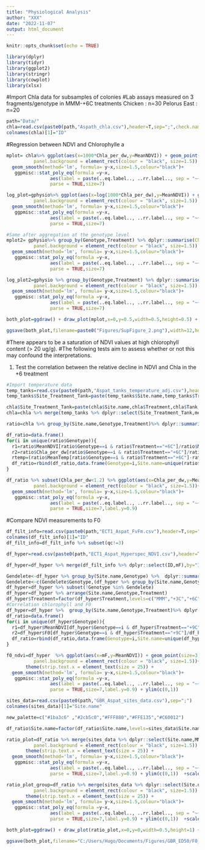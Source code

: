 ```yaml
---
title: "Physiological Analysis"
author: "XXX"
date: "2022-11-07"
output: html_document
---
```


```r
knitr::opts_chunk$set(echo = TRUE)
```

```r
library(dplyr)
library(tidyr)
library(ggplot2)
library(stringr)
library(cowplot)
library(xlsx)
```

#Import Chla data for subsamples of colonies 
#Lab assays measured on 3 fragments/genotype in MMM-+6C treatments
Chicken : n=30
Pelorus East : n=20
```r
path="Data/"
chla=read.csv(paste0(path,"Aspath_chla.csv"),header=T,sep=";",check.names = F)
colnames(chla)[1]="ID"
```

#Regression between NDVI and Chlorophylle a 
```r
mplot= chla%>% ggplot(aes(x=1000*Chla_per_dw,y=MeanNDVI)) + geom_point(size=3,alpha=0.6)+ theme_linedraw()+ labs(x="Chlorophyll a (μg/g coral dry weight)",y="NDVI")+ theme(axis.text.x=element_text(size=20,color="black"),axis.text.y=element_text(size=20,color="black"),axis.title.x = element_text(size=18,color="black"),axis.title.y = element_text(size=20,color="black"),legend.title = element_text(size=15,color="black"),legend.text = element_text(size=20,color="black"),legend.position = "none",legend.background = element_rect(fill = "transparent"),
          panel.background = element_rect(colour = "black", size=1.5)) + 
  geom_smooth(method='lm', formula= y~x,size=1.5,colour="black")+
   ggpmisc::stat_poly_eq(formula =y~x, 
                aes(label = paste(..eq.label.., ..rr.label.., sep = "~~~")), 
                parse = TRUE,size=7)

log_plot=gphysio%>% ggplot(aes(x=log(1000*Chla_per_dw),y=MeanNDVI)) + geom_point(size=3,alpha=0.6)+ theme_linedraw()+ labs(x="log(Chlorophyll a (μg/g coral dry weight))",y="NDVI")+ theme(axis.text.x=element_text(size=20,color="black"),axis.text.y=element_text(size=20,color="black"),axis.title.x = element_text(size=18,color="black"),axis.title.y = element_text(size=20,color="black"),legend.title = element_text(size=15,color="black"),legend.text = element_text(size=20,color="black"),legend.position = "none",legend.background = element_rect(fill = "transparent"),
          panel.background = element_rect(colour = "black", size=1.5)) + 
  geom_smooth(method='lm', formula= y~x,size=1.5,colour="black")+
   ggpmisc::stat_poly_eq(formula =y~x, 
                aes(label = paste(..eq.label.., ..rr.label.., sep = "~~~")), 
                parse = TRUE,size=7)

#Same after aggregation at the genotype level 
mplot2= gphysio%>% group_by(Genotype,Treatment) %>% dplyr::summarise(Chla_per_dw=mean(Chla_per_dw),MeanNDVI=mean(MeanNDVI)) %>% ggplot(aes(x=1000*Chla_per_dw,y=MeanNDVI)) + geom_point(size=3,alpha=0.6)+ theme_linedraw()+ labs(x="Chlorophyll a (μg/g coral dry weight)",y="NDVI")+ theme(axis.text.x=element_text(size=20,color="black"),axis.text.y=element_text(size=20,color="black"),axis.title.x = element_text(size=18,color="black"),axis.title.y = element_text(size=20,color="black"),legend.title = element_text(size=15,color="black"),legend.text = element_text(size=20,color="black"),legend.position = "none",legend.background = element_rect(fill = "transparent"),
          panel.background = element_rect(colour = "black", size=1.5)) + 
  geom_smooth(method='lm', formula= y~x,size=1.5,colour="black")+
   ggpmisc::stat_poly_eq(formula =y~x, 
                aes(label = paste(..eq.label.., ..rr.label.., sep = "~~~")), 
                parse = TRUE,size=7)

log_plot2=gphysio %>% group_by(Genotype,Treatment) %>% dplyr::summarise(Chla_per_dw=mean(Chla_per_dw),MeanNDVI=mean(MeanNDVI)) %>% ggplot(aes(x=log(1000*Chla_per_dw),y=MeanNDVI)) + geom_point(size=3,alpha=0.6)+ theme_linedraw()+ labs(x="log(Chlorophyll a (μg/g coral dry weight))",y="NDVI")+ theme(axis.text.x=element_text(size=20,color="black"),axis.text.y=element_text(size=20,color="black"),axis.title.x = element_text(size=18,color="black"),axis.title.y = element_text(size=20,color="black"),legend.title = element_text(size=15,color="black"),legend.text = element_text(size=20,color="black"),legend.position = "none",legend.background = element_rect(fill = "transparent"),
          panel.background = element_rect(colour = "black", size=1.5)) + 
  geom_smooth(method='lm', formula= y~x,size=1.5,colour="black")+
   ggpmisc::stat_poly_eq(formula =y~x, 
                aes(label = paste(..eq.label.., ..rr.label.., sep = "~~~")), 
                parse = TRUE,size=7)

both_plot=ggdraw() + draw_plot(mplot,x=0,y=0.5,width=0.5,height=0.5) + draw_plot(log_plot,x=0.5,y=0.5,width=0.5,height=0.5) + draw_plot(mplot2,x=0,y=0,width=0.5,height=0.5) + draw_plot(log_plot2,x=0.5,y=0,width=0.5,height=0.5) + draw_plot_label(label=c("a", "b","c","d"),x=c(0.0, 0.50,0,0.5),c(1,1,0.5,0.5),size = 22)

ggsave(both_plot,filename=paste0("Figures/SupFigure_2.png"),width=12,height=8,dpi=320)
```

#There appears to be a saturation of NDVI values at high chlorophyll content (> 20 ug/g). 
#The following tests aim to assess whether or not this may confound the interpretations. 

1. Test the correlation between the relative decline in NDVI and Chla in the +6 treatment 
```r
#Import temperature data
temp_tanks=read.csv(paste0(path,"Aspat_tanks_temperature_adj.csv"),header=T)
temp_tanks$Site_Treatment_Tank=paste(temp_tanks$Site.name,temp_tanks$Treatment,temp_tanks$Tank,sep="_")

chla$Site_Treatment_Tank=paste(chla$Site.name,chla$Treatment,chla$Tank,sep="_")
chla=chla %>% merge(temp_tanks %>% dplyr::select(Site_Treatment_Tank,meanTemp_hold.adj,maxTemp.adj),by="Site_Treatment_Tank")

ratio=chla %>% group_by(Site.name,Genotype,Treatment)%>% dplyr::summarize(MeanNDVI=mean(MeanNDVI),Chla_per_dw=mean(Chla_per_dw),MeanTemp=mean(meanTemp_hold.adj))

df_ratio=data.frame()
for(i in unique(ratio$Genotype)){
  r1=ratio$MeanNDVI[ratio$Genotype==i & ratio$Treatment=="+6C"]/ratio$MeanNDVI[ratio$Genotype==i & ratio$Treatment=="MMM"]
  r2=ratio$Chla_per_dw[ratio$Genotype==i & ratio$Treatment=="+6C"]/ratio$Chla_per_dw[ratio$Genotype==i & ratio$Treatment=="MMM"]
  rtemp=(ratio$MeanTemp[ratio$Genotype==i & ratio$Treatment=="+6C"]-ratio$MeanTemp[ratio$Genotype==i & ratio$Treatment=="MMM"])/6
  df_ratio=rbind(df_ratio,data.frame(Genotype=i,Site.name=unique(ratio$Site.name[ratio$Genotype==i]),MeanNDVI=r1,Chla_per_dw=r2))
}

df_ratio %>% subset(Chla_per_dw<1.2) %>% ggplot(aes(x=Chla_per_dw,y=MeanNDVI)) + geom_point(size=2) + theme(axis.text.x=element_text(size=20,color="black"),axis.text.y=element_text(size=20,color="black"),axis.title.x = element_text(size=18,color="black"),axis.title.y = element_text(size=20,color="black"),legend.title = element_text(size=15,color="black"),legend.text = element_text(size=20,color="black"),legend.position = "none",legend.background = element_rect(fill = "transparent"),
          panel.background = element_rect(colour = "black", size=1.5))+ 
  geom_smooth(method='lm', formula= y~x,size=1.5,colour="black")+
   ggpmisc::stat_poly_eq(formula =y~x, 
                aes(label = paste(..eq.label.., ..rr.label.., sep = "~~~")), 
                parse = TRUE,size=7,label.y=0.9)
```

#Compare NDVI measurements to F0 
```r
df_filt_info=read.csv(paste0(path,"ECT1_Aspat_FvFm.csv"),header=T,sep=";")
colnames(df_filt_info)[1]="ID"
df_filt_info=df_filt_info %>% subset(qc!=3)

df_hyper=read.csv(paste0(path,"ECT1_Aspat_Hyperspec_NDVI.csv"),header=T,sep=";")

df_hyper=df_hyper %>% merge(df_filt_info %>% dplyr::select(ID,mF),by="ID")

Gendelete<-df_hyper %>% group_by(Site.name,Genotype) %>%  dplyr::summarise(Ntreatment=n_distinct(Treatment)) %>% subset(Ntreatment<4)
Gendelete<-c(Gendelete$Genotype,(df_hyper %>% group_by(Site.name,Genotype,Treatment) %>% dplyr::summarise(NFrag=n_distinct(ID)) %>% subset(NFrag<=1))$Genotype)
df_hyper=df_hyper %>% subset(!Genotype %in% Gendelete)
df_hyper=df_hyper %>% arrange(Site.name,Genotype,Treatment)
df_hyper$Treatment=factor(df_hyper$Treatment,levels=c("MMM","+3C","+6C","+9C"))
#Correlation chlorophyll and F0
df_hyper=df_hyper %>%  group_by(Site.name,Genotype,Treatment)%>% dplyr::summarize(MeanNDVI=mean(MeanNDVI),F0=mean(mF))
df_ratio=data.frame()
for(i in unique(df_hyper$Genotype)){
  r1=df_hyper$MeanNDVI[df_hyper$Genotype==i & df_hyper$Treatment=="+9C"]/df_hyper$MeanNDVI[df_hyper$Genotype==i & df_hyper$Treatment=="MMM"]
  r2=df_hyper$F0[df_hyper$Genotype==i & df_hyper$Treatment=="+9C"]/df_hyper$F0[df_hyper$Genotype==i & df_hyper$Treatment=="MMM"]
  df_ratio=rbind(df_ratio,data.frame(Genotype=i,Site.name=unique(df_hyper$Site.name[df_hyper$Genotype==i]),MeanNDVI=r1,F0=r2))
}

f0_ndvi=df_hyper  %>% ggplot(aes(x=mF,y=MeanNDVI)) + geom_point(size=3,alpha=0.6)+ theme_linedraw()+ labs(x="F0",y="NDVI")+ theme(axis.text.x=element_text(size=20,color="black"),axis.text.y=element_text(size=20,color="black"),axis.title.x = element_text(size=18,color="black"),axis.title.y = element_text(size=20,color="black"),legend.title = element_text(size=15,color="black"),legend.text = element_text(size=20,color="black"),legend.position = "none",legend.background = element_rect(fill = "transparent"),
          panel.background = element_rect(colour = "black", size=1.5))+ facet_wrap(.~Treatment) + 
       theme(strip.text.x = element_text(size = 25)) + 
  geom_smooth(method='lm', formula= y~x,size=1.5,colour="black")+
   ggpmisc::stat_poly_eq(formula =y~x, 
                aes(label = paste(..eq.label.., ..rr.label.., sep = "~~~")), 
                parse = TRUE,size=7,label.y=0.9) + ylim(c(0,1)) 

sites_data=read.csv(paste0(path,"GBR_Aspat_sites_data.csv"),sep=";")
colnames(sites_data)[1]="Site.name"

new_palette=c("#1ba3c6" ,"#2cb5c0","#FFF880","#FFE135","#C60012") 

df_ratio$Site.name=factor(df_ratio$Site.name,levels=sites_data$Site.name[order(sites_data$MMM)])

ratio_plot=df_ratio %>% merge(sites_data %>% dplyr::select(Site.name,MMM),by="Site.name") %>% subset(Site.name!="St Crispin")  %>% ggplot(aes(x=F0,y=MeanNDVI)) + geom_point(size=3,alpha=0.6,aes(colour=MMM,group=MMM))+ theme_linedraw()+ labs(x="F0 +9C/MMM",y="NDVI +9C/MMM")+ theme(axis.text.x=element_text(size=20,color="black"),axis.text.y=element_text(size=20,color="black"),axis.title.x = element_text(size=18,color="black"),axis.title.y = element_text(size=20,color="black"),legend.title = element_text(size=15,color="black"),legend.text = element_text(size=20,color="black"),legend.position = "none",legend.background = element_rect(fill = "transparent"),
          panel.background = element_rect(colour = "black", size=1.5)) + 
       theme(strip.text.x = element_text(size = 25)) + 
  geom_smooth(method='lm', formula= y~x,size=1.5,colour="black")+
   ggpmisc::stat_poly_eq(formula =y~x, 
                aes(label = paste(..eq.label.., ..rr.label.., sep = "~~~")), 
                parse = TRUE,size=7,label.y=0.9) + ylim(c(0,1))  +scale_colour_gradientn(colors=new_palette) 

ratio_plot_group=df_ratio %>% merge(sites_data %>% dplyr::select(Site.name,MMM),by="Site.name") %>% subset(Site.name!="St Crispin") %>% group_by(Site.name) %>% dplyr::summarize(F0=mean(F0),MeanNDVI=mean(MeanNDVI),MMM=mean(MMM))  %>% ggplot(aes(x=F0,y=MeanNDVI)) + geom_point(size=5,alpha=0.6,aes(colour=MMM,group=MMM))+ theme_linedraw()+ labs(x="F0 +9C/MMM",y="NDVI +9C/MMM")+ theme(axis.text.x=element_text(size=20,color="black"),axis.text.y=element_text(size=20,color="black"),axis.title.x = element_text(size=18,color="black"),axis.title.y = element_text(size=20,color="black"),legend.title = element_text(size=15,color="black"),legend.text = element_text(size=20,color="black"),legend.position = "none",legend.background = element_rect(fill = "transparent"),
          panel.background = element_rect(colour = "black", size=1.5)) + 
       theme(strip.text.x = element_text(size = 25)) + 
  geom_smooth(method='lm', formula= y~x,size=1.5,colour="black")+
   ggpmisc::stat_poly_eq(formula =y~x, 
                aes(label = paste(..eq.label.., ..rr.label.., sep = "~~~")), 
                parse = TRUE,size=7,label.y=0.9) + ylim(c(0,1))  +scale_colour_gradientn(colors=new_palette) 

both_plot=ggdraw() + draw_plot(ratio_plot,x=0,y=0,width=0.5,height=1) + draw_plot(ratio_plot_group,x=0.5,y=0,width=0.5,height=1) + draw_plot_label(label=c("a", "b"),x=c(0.0, 0.50),c(1,1),size = 22)

ggsave(both_plot,filename="C:/Users/Hugo/Documents/Figures/GBR_ED50/F0_NDVI_ratio2.png",width=18,height=10,dpi=320)

```

